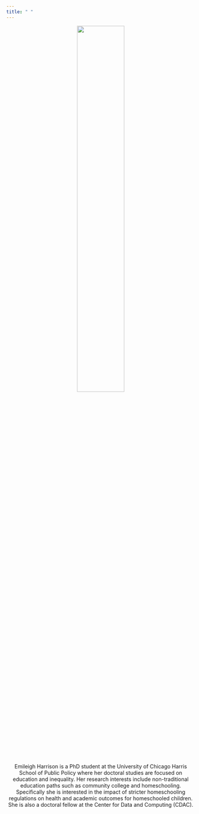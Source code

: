 ```yaml
---
title: " "
---
```


<center>
<img src="emileighharrison.github.io/files/circ_desk.JPG" style="width:50%">

Emileigh Harrison is a PhD student at the University of Chicago Harris School of Public Policy where her doctoral studies are focused on education and inequality. Her research interests include non-traditional education paths such as community college and homeschooling. Specifically she is interested in the impact of stricter homeschooling regulations on health and academic outcomes for homeschooled children. She is also a doctoral fellow at the Center for Data and Computing (CDAC).

</center>
